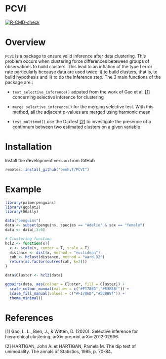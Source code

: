 # PCVI
  <!-- badges: start -->
  [![R-CMD-check](https://github.com/benhvt/PCVI/workflows/R-CMD-check/badge.svg)](https://github.com/benhvt/PCVI/actions)
  <!-- badges: end -->

# Overview 

`PCVI` is a package to ensure valid inference after data clustering. 
This problem occurs when clustering force differences beteween groups of observations to build clusters. This lead to an inflation of the type I error rate particularly because data are used twice: i) to build clusters, that is, to build hypothesis and ii) to do the inference step. 
 The 3 main functions of the package are :

* `test_selective_inference()`  adpated from the work of Gao et al. [[1]](#1) concerning selective inference for clustering 

* `merge_selective_inference()` for the merging selective test. With this method, all the adjacent p-values are merged using harmonic mean 

* `test_multimod()` use the DipTest [[2]](#2) to investigate the presence of a continnum between two estimated clusters on a given variable 

# Installation

Install the development version from GitHub

```r
remotes::install_github("benhvt/PCVI")
```

# Example 

```r
library(palmerpenguins)
library(ggplot2)
library(GGally)
```

```r
data("penguins")
data <- subset(penguins, species == "Adelie" & sex == "female")
data <- data[,3:6]

# Clustering function 
hcl2 <- function(x){
  x <- scale(x, center = T, scale = T)
  distance <- dist(x, method = "euclidean")
  cah <- hclust(distance, method = "ward.D2")
  return(as.factor(cutree(cah, k=2)))
}

data$Cluster <- hcl2(data)

ggpairs(data, aes(colour = Cluster, fill = Cluster)) + 
  scale_colour_manual(values = c("#F1786D","#53888f")) + 
  scale_fill_manual(values = c("#F1786D","#53888f")) + 
  theme_minimal()
```


# References
<a id="1">[1]</a> 
Gao, L. L., Bien, J., & Witten, D. (2020). Selective inference for hierarchical clustering. arXiv preprint arXiv:2012.02936.

<a id="2">[2]</a>
HARTIGAN, John A. et HARTIGAN, Pamela M. The dip test of unimodality. The annals of Statistics, 1985, p. 70-84.
